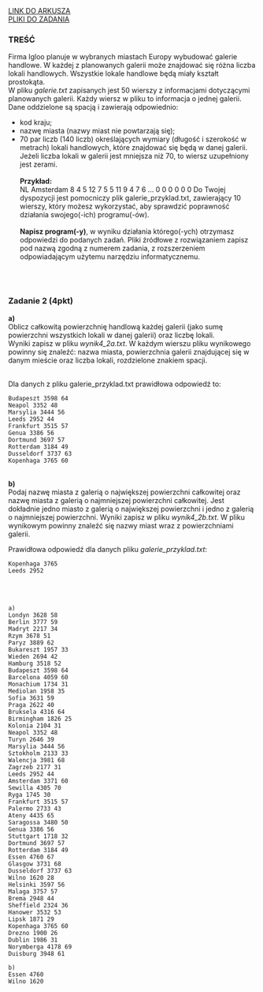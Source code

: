 
<div className="box_link"><a className="link  link_materials" target="_blank" href="https://arkusze.pl/maturalne/informatyka-2021-marzec-probna-rozszerzona-2.pdf">LINK DO ARKUSZA</a>
<br/>
<a className="link  link_materials" href="https://arkusze.pl/maturalne/informatyka-2021-marzec-probna-rozszerzona-zalaczniki.zip"> PLIKI DO ZADANIA</a>

<br/>
</div>

### TREŚĆ

Firma Igloo planuje w wybranych miastach Europy wybudować galerie handlowe. W każdej
z planowanych galerii może znajdować się różna liczba lokali handlowych. Wszystkie lokale
handlowe będą miały kształt prostokąta.<br/>
W pliku <i>galerie.txt</i> zapisanych jest 50 wierszy z informacjami dotyczącymi planowanych
galerii. Każdy wiersz w pliku to informacja o jednej galerii. Dane oddzielone są spacją
i zawierają odpowiednio:
- kod kraju;
- nazwę miasta (nazwy miast nie powtarzają się);
- 70 par liczb (140 liczb) określających wymiary (długość i szerokość w metrach) lokali
handlowych, które znajdować się będą w danej galerii. Jeżeli liczba lokali w galerii jest
mniejsza niż 70, to wiersz uzupełniony jest zerami.<br/><br/>
<b>Przykład:<br/></b>
NL Amsterdam 8 4 5 12 7 5 5 11 9 4 7 6 … 0 0 0 0 0 0
Do Twojej dyspozycji jest pomocniczy plik galerie_przyklad.txt, zawierający
10 wierszy, który możesz wykorzystać, aby sprawdzić poprawność działania swojego(-ich)
programu(-ów).<br/><br/>
<b>Napisz program(-y)</b>, w wyniku działania którego(-ych) otrzymasz odpowiedzi do podanych
zadań. Pliki źródłowe z rozwiązaniem zapisz pod nazwą zgodną z numerem zadania,
z rozszerzeniem odpowiadającym użytemu narzędziu informatycznemu.

<br/><br/>

### Zadanie 2 (4pkt)  
<b>a)<br/></b> Oblicz całkowitą powierzchnię handlową każdej galerii (jako sumę powierzchni wszystkich
lokali w danej galerii) oraz liczbę lokali.<br/>
Wyniki zapisz w pliku <i>wynik4_2a.txt</i>. W każdym wierszu pliku wynikowego powinny
się znaleźć: nazwa miasta, powierzchnia galerii znajdującej się w danym mieście oraz
liczba lokali, rozdzielone znakiem spacji. <br/><br/>

Dla danych z pliku galerie_przyklad.txt prawidłowa odpowiedź to:<br/>

```
Budapeszt 3598 64
Neapol 3352 48
Marsylia 3444 56
Leeds 2952 44
Frankfurt 3515 57
Genua 3386 56
Dortmund 3697 57
Rotterdam 3184 49
Dusseldorf 3737 63
Kopenhaga 3765 60
```
<br/>
<b>b)<br/></b> Podaj nazwę miasta z galerią o największej powierzchni całkowitej oraz nazwę miasta
z galerią o najmniejszej powierzchni całkowitej. Jest dokładnie jedno miasto z galerią
o największej powierzchni i jedno z galerią o najmniejszej powierzchni.
Wyniki zapisz w pliku <i>wynik4_2b.txt</i>. W pliku wynikowym powinny znaleźć się nazwy
miast wraz z powierzchniami galerii.

Prawidłowa odpowiedź dla danych pliku <i>galerie_przyklad.txt</i>:<br/>

```
Kopenhaga 3765
Leeds 2952
```

<br/><br/>
<Dropdown title="ODPOWIEDŹ">

```
a)
Londyn 3628 58
Berlin 3777 59
Madryt 2217 34
Rzym 3678 51
Paryz 3889 62
Bukareszt 1957 33
Wieden 2694 42
Hamburg 3518 52
Budapeszt 3598 64
Barcelona 4059 60
Monachium 1734 31
Mediolan 1958 35
Sofia 3631 59
Praga 2622 40
Bruksela 4316 64
Birmingham 1826 25
Kolonia 2104 31
Neapol 3352 48
Turyn 2646 39
Marsylia 3444 56
Sztokholm 2133 33
Walencja 3981 68
Zagrzeb 2177 31
Leeds 2952 44
Amsterdam 3371 60
Sewilla 4305 70
Ryga 1745 30
Frankfurt 3515 57
Palermo 2733 43
Ateny 4435 65
Saragossa 3480 50
Genua 3386 56
Stuttgart 1718 32
Dortmund 3697 57
Rotterdam 3184 49
Essen 4760 67
Glasgow 3731 68
Dusseldorf 3737 63
Wilno 1620 28
Helsinki 3597 56
Malaga 3757 57
Brema 2948 44
Sheffield 2324 36
Hanower 3532 53
Lipsk 1871 29
Kopenhaga 3765 60
Drezno 1900 26
Dublin 1986 31
Norymberga 4178 69
Duisburg 3948 61
```


```
b)
Essen 4760
Wilno 1620
```
<Code>
</Code>
</Dropdown>

<Dropdown title="PRZYKŁADOWE ROZWIĄZANIE CAŁEGO ZADANIA">

</Dropdown>



